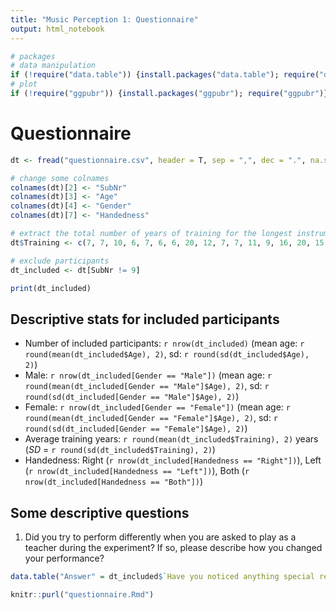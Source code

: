 ```yaml
---
title: "Music Perception 1: Questionnaire"
output: html_notebook
---
```


```r
# packages
# data manipulation
if (!require("data.table")) {install.packages("data.table"); require("data.table")}
# plot
if (!require("ggpubr")) {install.packages("ggpubr"); require("ggpubr")}
```

# Questionnaire

```r
dt <- fread("questionnaire.csv", header = T, sep = ",", dec = ".", na.string = "NA")

# change some colnames
colnames(dt)[2] <- "SubNr"
colnames(dt)[3] <- "Age"
colnames(dt)[4] <- "Gender"
colnames(dt)[7] <- "Handedness"

# extract the total number of years of training for the longest instrument (input manually based on the original csv file)
dt$Training <- c(7, 7, 10, 6, 7, 6, 6, 20, 12, 7, 7, 11, 9, 16, 20, 15, 19, 14, 24, 12, 14)

# exclude participants
dt_included <- dt[SubNr != 9]

print(dt_included)
```

## Descriptive stats for included participants
- Number of included participants: `r nrow(dt_included)` (mean age: `r round(mean(dt_included$Age), 2)`, sd: `r round(sd(dt_included$Age), 2)`)
- Male: `r nrow(dt_included[Gender == "Male"])` (mean age: `r round(mean(dt_included[Gender == "Male"]$Age), 2)`, sd: `r round(sd(dt_included[Gender == "Male"]$Age), 2)`)
- Female: `r nrow(dt_included[Gender == "Female"])` (mean age: `r round(mean(dt_included[Gender == "Female"]$Age), 2)`, sd: `r round(sd(dt_included[Gender == "Female"]$Age), 2)`)
- Average training years: `r round(mean(dt_included$Training), 2)` years (*SD* = `r round(sd(dt_included$Training), 2)`)
- Handedness: Right (`r nrow(dt_included[Handedness == "Right"])`), Left (`r nrow(dt_included[Handedness == "Left"])`), Both (`r nrow(dt_included[Handedness == "Both"])`)

## Some descriptive questions
1. Did you try to perform differently when you are asked to play as a teacher during the experiment? If so, please describe how you changed your performance?

```r
data.table("Answer" = dt_included$`Have you noticed anything special regarding the tasks in the experiment? If any, please describe below.`)
```

```r
knitr::purl("questionnaire.Rmd")
```
